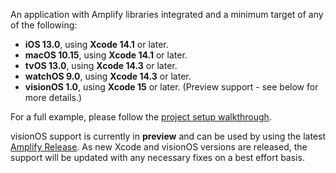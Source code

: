 An application with Amplify libraries integrated and a minimum target of any of the following:
- **iOS 13.0**, using **Xcode 14.1** or later.
- **macOS 10.15**, using **Xcode 14.1** or later.
- **tvOS 13.0**, using **Xcode 14.3** or later.
- **watchOS 9.0**, using **Xcode 14.3** or later.
- **visionOS 1.0**, using **Xcode 15** or later. (Preview support - see below for more details.)

For a full example, please follow the [project setup walkthrough](/gen1/[platform]/start/project-setup/prerequisites/).

<Callout>

visionOS support is currently in **preview** and can be used by using the latest [Amplify Release](https://github.com/aws-amplify/amplify-swift/releases). 
As new Xcode and visionOS versions are released, the support will be updated with any necessary fixes on a best effort basis.

</Callout>
